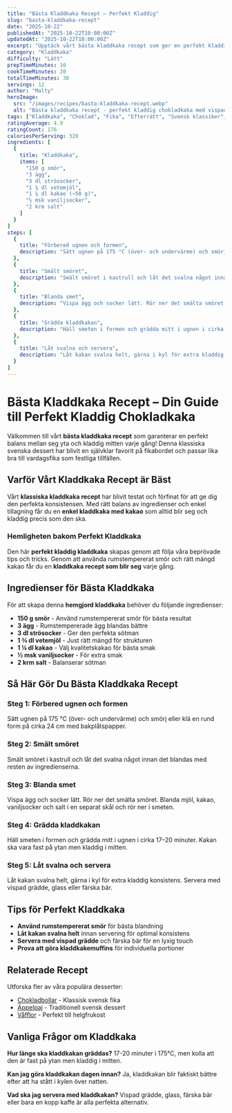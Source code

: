 ```yaml
---
title: "Bästa Kladdkaka Recept – Perfekt Kladdig"
slug: "basta-kladdkaka-recept"
date: "2025-10-22"
publishedAt: "2025-10-22T10:00:00Z"
updatedAt: "2025-10-22T10:00:00Z"
excerpt: "Upptäck vårt bästa kladdkaka recept som ger en perfekt kladdig och chokladig kaka varje gång. Enkel att baka, älskad av alla – prova vårt beprövade recept idag!"
category: "Kladdkaka"
difficulty: "Lätt"
prepTimeMinutes: 10
cookTimeMinutes: 20
totalTimeMinutes: 30
servings: 12
author: "Malty"
heroImage:
  src: "/images/recipes/basta-kladdkaka-recept.webp"
  alt: "Bästa kladdkaka recept - perfekt kladdig chokladkaka med vispad grädde"
tags: ["Kladdkaka", "Choklad", "Fika", "Efterrätt", "Svensk klassiker", "Enkel bakning"]
ratingAverage: 4.9
ratingCount: 176
caloriesPerServing: 320
ingredients: [
  {
    title: "Kladdkaka",
    items: [
      "150 g smör",
      "3 ägg",
      "3 dl strösocker",
      "1 ¾ dl vetemjöl",
      "1 ¼ dl kakao (~50 g)",
      "½ msk vaniljsocker",
      "2 krm salt"
    ]
  }
]
steps: [
  {
    title: "Förbered ugnen och formen",
    description: "Sätt ugnen på 175 °C (över- och undervärme) och smörj eller klä en rund form på cirka 24 cm med bakplåtspapper."
  },
  {
    title: "Smält smöret",
    description: "Smält smöret i kastrull och låt det svalna något innan det blandas med resten av ingredienserna."
  },
  {
    title: "Blanda smet",
    description: "Vispa ägg och socker lätt. Rör ner det smälta smöret. Blanda mjöl, kakao, vaniljsocker och salt i en separat skål och rör ner i smeten."
  },
  {
    title: "Grädda kladdkakan",
    description: "Häll smeten i formen och grädda mitt i ugnen i cirka 17–20 minuter. Kakan ska vara fast på ytan men kladdig i mitten."
  },
  {
    title: "Låt svalna och servera",
    description: "Låt kakan svalna helt, gärna i kyl för extra kladdig konsistens. Servera med vispad grädde, glass eller färska bär."
  }
]
---
```


# Bästa Kladdkaka Recept – Din Guide till Perfekt Kladdig Chokladkaka

Välkommen till vårt **bästa kladdkaka recept** som garanterar en perfekt balans mellan seg yta och kladdig mitten varje gång! Denna klassiska svenska dessert har blivit en självklar favorit på fikabordet och passar lika bra till vardagsfika som festliga tillfällen.

## Varför Vårt Kladdkaka Recept är Bäst

Vårt **klassiska kladdkaka recept** har blivit testat och förfinat för att ge dig den perfekta konsistensen. Med rätt balans av ingredienser och enkel tillagning får du en **enkel kladdkaka med kakao** som alltid blir seg och kladdig precis som den ska.

### Hemligheten bakom Perfekt Kladdkaka

Den här **perfekt kladdig kladdkaka** skapas genom att följa våra beprövade tips och tricks. Genom att använda rumstempererat smör och rätt mängd kakao får du en **kladdkaka recept som blir seg** varje gång.

## Ingredienser för Bästa Kladdkaka

För att skapa denna **hemgjord kladdkaka** behöver du följande ingredienser:

- **150 g smör** - Använd rumstempererat smör för bästa resultat
- **3 ägg** - Rumstempererade ägg blandas bättre
- **3 dl strösocker** - Ger den perfekta sötman
- **1 ¾ dl vetemjöl** - Just rätt mängd för strukturen
- **1 ¼ dl kakao** - Välj kvalitetskakao för bästa smak
- **½ msk vaniljsocker** - För extra smak
- **2 krm salt** - Balanserar sötman

## Så Här Gör Du Bästa Kladdkaka Recept

### Steg 1: Förbered ugnen och formen
Sätt ugnen på 175 °C (över- och undervärme) och smörj eller klä en rund form på cirka 24 cm med bakplåtspapper.

### Steg 2: Smält smöret
Smält smöret i kastrull och låt det svalna något innan det blandas med resten av ingredienserna.

### Steg 3: Blanda smet
Vispa ägg och socker lätt. Rör ner det smälta smöret. Blanda mjöl, kakao, vaniljsocker och salt i en separat skål och rör ner i smeten.

### Steg 4: Grädda kladdkakan
Häll smeten i formen och grädda mitt i ugnen i cirka 17–20 minuter. Kakan ska vara fast på ytan men kladdig i mitten.

### Steg 5: Låt svalna och servera
Låt kakan svalna helt, gärna i kyl för extra kladdig konsistens. Servera med vispad grädde, glass eller färska bär.

## Tips för Perfekt Kladdkaka

- **Använd rumstempererat smör** för bästa blandning
- **Låt kakan svalna helt** innan servering för optimal konsistens
- **Servera med vispad grädde** och färska bär för en lyxig touch
- **Prova att göra kladdkakemuffins** för individuella portioner

## Relaterade Recept

Utforska fler av våra populära desserter:
- [Chokladbollar](/recept/chokladbollar) - Klassisk svensk fika
- [Äppelpaj](/recept/appelpaj-klassisk-svensk) - Traditionell svensk dessert
- [Våfflor](/recept/belgiska-vafflor) - Perfekt till helgfrukost

## Vanliga Frågor om Kladdkaka

**Hur länge ska kladdkakan gräddas?**
17-20 minuter i 175°C, men kolla att den är fast på ytan men kladdig i mitten.

**Kan jag göra kladdkakan dagen innan?**
Ja, kladdkakan blir faktiskt bättre efter att ha stått i kylen över natten.

**Vad ska jag servera med kladdkakan?**
Vispad grädde, glass, färska bär eller bara en kopp kaffe är alla perfekta alternativ.